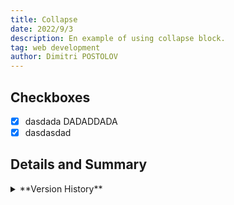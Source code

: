 ```yaml
---
title: Collapse
date: 2022/9/3
description: En example of using collapse block.
tag: web development
author: Dimitri POSTOLOV
---
```


## Checkboxes

- [x] dasdada <span>DADADDADA</span>
- [x] dasdasdad

## Details and Summary

<details>
  <summary>**Version History**</summary>
  | Version   | Changes                                                             |
  | --------- | ------------------------------------------------------------------- |
  | `v10.0.0` | `locale`, `locales`, `defaultLocale`, and `notFound` options added. |
  | `v9.3.0`  | `getServerSideProps` introduced.                                    |
  <details open>
    <summary>**Second Level Details**</summary>
    Hello!
  </details>
  <details>
    <summary>Second _Level_ Details</summary>
    Hello!
  </details>
  [google](https://google.com)
</details>
